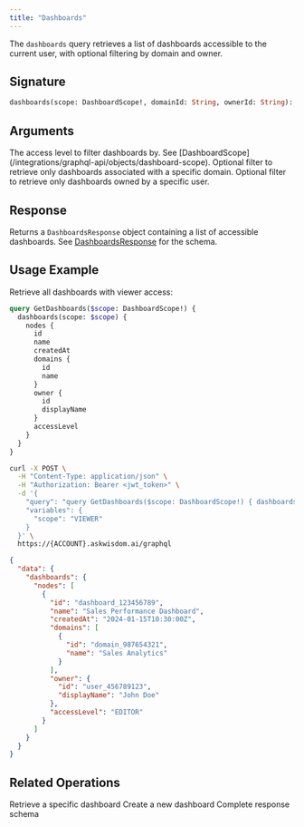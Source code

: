 ```yaml
---
title: "Dashboards"
---
```


The `dashboards` query retrieves a list of dashboards accessible to the current user, with optional filtering by domain and owner.

## Signature

```graphql
dashboards(scope: DashboardScope!, domainId: String, ownerId: String): DashboardsResponse!
```

## Arguments

<ParamField path="scope" type="DashboardScope!" required>
  The access level to filter dashboards by. See [DashboardScope](/integrations/graphql-api/objects/dashboard-scope).
</ParamField>

<ParamField path="domainId" type="String">
  Optional filter to retrieve only dashboards associated with a specific domain.
</ParamField>

<ParamField path="ownerId" type="String">
  Optional filter to retrieve only dashboards owned by a specific user.
</ParamField>

## Response

Returns a `DashboardsResponse` object containing a list of accessible dashboards. See [DashboardsResponse](/integrations/graphql-api/objects/dashboards-response) for the schema.

## Usage Example

Retrieve all dashboards with viewer access:

```graphql
query GetDashboards($scope: DashboardScope!) {
  dashboards(scope: $scope) {
    nodes {
      id
      name
      createdAt
      domains {
        id
        name
      }
      owner {
        id
        displayName
      }
      accessLevel
    }
  }
}
```

<RequestExample>

```bash Request
curl -X POST \
  -H "Content-Type: application/json" \
  -H "Authorization: Bearer <jwt_token>" \
  -d '{
    "query": "query GetDashboards($scope: DashboardScope!) { dashboards(scope: $scope) { nodes { id name createdAt domains { id name } owner { id displayName } accessLevel } } }",
    "variables": {
      "scope": "VIEWER"
    }
  }' \
  https://{ACCOUNT}.askwisdom.ai/graphql
```

</RequestExample>

<ResponseExample>

```json Response
{
  "data": {
    "dashboards": {
      "nodes": [
        {
          "id": "dashboard_123456789",
          "name": "Sales Performance Dashboard",
          "createdAt": "2024-01-15T10:30:00Z",
          "domains": [
            {
              "id": "domain_987654321",
              "name": "Sales Analytics"
            }
          ],
          "owner": {
            "id": "user_456789123",
            "displayName": "John Doe"
          },
          "accessLevel": "EDITOR"
        }
      ]
    }
  }
}
```

</ResponseExample>

## Related Operations

<CardGroup cols={2}>
  <Card title="Dashboard Query" icon="search" href="/integrations/graphql-api/queries/dashboard/dashboard">
    Retrieve a specific dashboard
  </Card>
  <Card title="Create Dashboard" icon="plus" href="/integrations/graphql-api/mutations/dashboard/create-dashboard">
    Create a new dashboard
  </Card>
  <Card title="DashboardsResponse Object" icon="folder" href="/integrations/graphql-api/objects/dashboards-response">
    Complete response schema
  </Card>
</CardGroup>